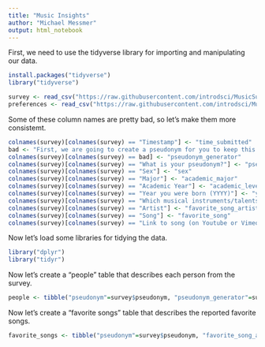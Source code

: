 ```yaml
---
title: "Music Insights"
author: "Michael Messmer"
output: html_notebook
---
```


First, we need to use the tidyverse library for importing and manipulating our data.

```r
install.packages("tidyverse")
library("tidyverse")

survey <- read_csv("https://raw.githubusercontent.com/introdsci/MusicSurvey/master/music-survey.csv")
preferences <- read_csv("https://raw.githubusercontent.com/introdsci/MusicSurvey/master/preferences-survey.csv")
```

Some of these column names are pretty bad, so let's make them more consistemt.

```r
colnames(survey)[colnames(survey) == "Timestamp"] <- "time_submitted"
bad <- "First, we are going to create a pseudonym for you to keep this survey anonymous (more or less). Which pseudonym generator would you prefer?"
colnames(survey)[colnames(survey) == bad] <- "pseudonym_generator"
colnames(survey)[colnames(survey) == "What is your pseudonym?"] <- "pseudonym"
colnames(survey)[colnames(survey) == "Sex"] <- "sex"
colnames(survey)[colnames(survey) == "Major"] <- "academic_major"
colnames(survey)[colnames(survey) == "Academic Year"] <- "academic_level"
colnames(survey)[colnames(survey) == "Year you were born (YYYY)"] <- "year_born"
colnames(survey)[colnames(survey) == "Which musical instruments/talents do you play? (Select all that apply)"] <- "instrument_list"
colnames(survey)[colnames(survey) == "Artist"] <- "favorite_song_artist"
colnames(survey)[colnames(survey) == "Song"] <- "favorite_song"
colnames(survey)[colnames(survey) == "Link to song (on Youtube or Vimeo)"] <- "favorite_song_link"
```

Now let's load some libraries for tidying the data.

```r
library("dplyr")
library("tidyr")
```

Now let's create a "people" table that describes each person from the survey.

```r
people <- tibble("pseudonym"=survey$pseudonym, "pseudonym_generator"=survey$pseudonym_generator, "sex"=survey$sex, "major"=survey$academic_major, "academic_level"=survey$academic_level, "year_born"=survey$year_born, "favorite_song"=survey$favorite_song)
```

Now let's create a "favorite songs" table that describes the reported favorite songs.

```r
favorite_songs <- tibble("pseudonym"=survey$pseudonym, "favorite_song_artist"=survey$favorite_song_artist, "favorite_song"=survey$favorite_song, "favorite_song_link"=survey$favorite_song_link)
```
